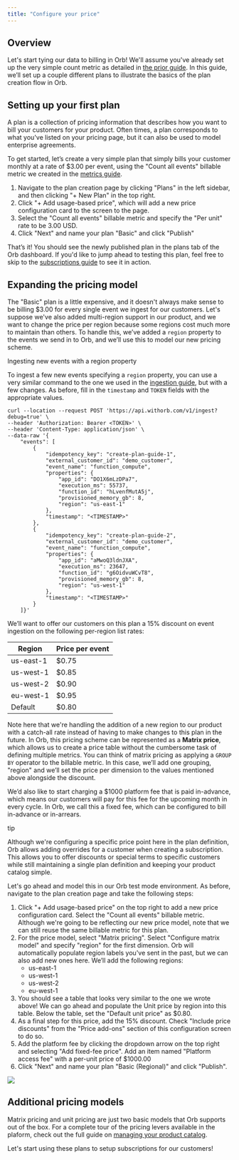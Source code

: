 ```yaml
---
title: "Configure your price"
---
```


## Overview[](#overview "Direct link to heading")

Let's start tying our data to billing in Orb! We'll assume you've already set up the very simple count metric as detailed in [the prior guide](/guides/quickstart/metrics). In this guide, we’ll set up a couple different plans to illustrate the basics of the plan creation flow in Orb.

## Setting up your first plan[](#setting-up-your-first-plan "Direct link to heading")

A plan is a collection of pricing information that describes how you want to bill your customers for your product. Often times, a plan corresponds to what you've listed on your pricing page, but it can also be used to model enterprise agreements.

To get started, let’s create a very simple plan that simply bills your customer monthly at a rate of $3.00 per event, using the "Count all events" billable metric we created in the [metrics guide](/guides/quickstart/metrics).

1. Navigate to the plan creation page by clicking "Plans" in the left sidebar, and then clicking "+ New Plan" in the top right.
2. Click "+ Add usage-based price", which will add a new price configuration card to the screen to the page.
3. Select the "Count all events" billable metric and specify the "Per unit" rate to be 3.00 USD.
4. Click "Next" and name your plan "Basic" and click "Publish"

That’s it! You should see the newly published plan in the plans tab of the Orb dashboard. If you'd like to jump ahead to testing this plan, feel free to skip to the [subscriptions guide](/guides/quickstart/subscriptions) to see it in action.

## Expanding the pricing model[](#expanding-the-pricing-model "Direct link to heading")

The "Basic" plan is a little expensive, and it doesn't always make sense to be billing $3.00 for every single event we ingest for our customers. Let's suppose we've also added multi-region support in our product, and we want to change the price per region because some regions cost much more to maintain than others. To handle this, we’ve added a `region` property to the events we send in to Orb, and we’ll use this to model our new pricing scheme.

Ingesting new events with a region property 

 To ingest a few new events specifying a `region` property, you can use a very similar command to the one we used in the [ingestion guide](/guides/quickstart/ingest), but with a few changes. As before, fill in the `timestamp` and `TOKEN` fields with the appropriate values.

```
curl --location --request POST 'https://api.withorb.com/v1/ingest?debug=true' \
--header 'Authorization: Bearer <TOKEN>' \
--header 'Content-Type: application/json' \
--data-raw '{
    "events": [
        {
            "idempotency_key": "create-plan-guide-1",
            "external_customer_id": "demo_customer",
            "event_name": "function_compute",
            "properties": {
                "app_id": "DO1X6mLzDPa7",
                "execution_ms": 55737,
                "function_id": "hLvenfMutA5j",
                "provisioned_memory_gb": 8,
                "region": "us-east-1"
            },
            "timestamp": "<TIMESTAMP>"
        },
        {
            "idempotency_key": "create-plan-guide-2",
            "external_customer_id": "demo_customer",
            "event_name": "function_compute",
            "properties": {
                "app_id": "aMwoQ3ldnJXA",
                "execution_ms": 23647,
                "function_id": "g6OidvuWCvT8",
                "provisioned_memory_gb": 8,
                "region": "us-west-1"
            },
            "timestamp": "<TIMESTAMP>"
        }
    ]}'

```

We’ll want to offer our customers on this plan a 15% discount on event ingestion on the following per-region list rates:

| Region    | Price per event |
| --------- | --------------- |
| us-east-1 | $0.75           |
| us-west-1 | $0.85           |
| us-west-2 | $0.90           |
| eu-west-1 | $0.95           |
| Default   | $0.80           |

Note here that we're handling the addition of a new region to our product with a catch-all rate instead of having to make changes to this plan in the future. In Orb, this pricing scheme can be represented as a **Matrix price**, which allows us to create a price table without the cumbersome task of defining multiple metrics. You can think of matrix pricing as applying a `GROUP BY` operator to the billable metric. In this case, we’ll add one grouping, "region" and we’ll set the price per dimension to the values mentioned above alongside the discount.

We’d also like to start charging a $1000 platform fee that is paid in-advance, which means our customers will pay for this fee for the upcoming month in every cycle. In Orb, we call this a fixed fee, which can be configured to bill in-advance or in-arrears.

tip

Although we're configuring a specific price point here in the plan definition, Orb allows adding overrides for a customer when creating a subscription. This allows you to offer discounts or special terms to specific customers while still maintaining a single plan definition and keeping your product catalog simple.

Let's go ahead and model this in our Orb test mode environment. As before, navigate to the plan creation page and take the following steps:

1. Click "+ Add usage-based price" on the top right to add a new price configuration card. Select the "Count all events" billable metric. Although we're going to be reflecting our new price model, note that we can still reuse the same billable metric for this plan.
2. For the price model, select "Matrix pricing". Select "Configure matrix model" and specify "region" for the first dimension. Orb will automatically populate region labels you've sent in the past, but we can also add new ones here. We’ll add the following regions:  
   * us-east-1  
   * us-west-1  
   * us-west-2  
   * eu-west-1
3. You should see a table that looks very similar to the one we wrote above! We can go ahead and populate the Unit price by region into this table. Below the table, set the "Default unit price" as $0.80.
4. As a final step for this price, add the 15% discount. Check "Include price discounts" from the "Price add-ons" section of this configuration screen to do so.
5. Add the platform fee by clicking the dropdown arrow on the top right and selecting "Add fixed-fee price". Add an item named "Platform access fee" with a per-unit price of $1000.00
6. Click "Next" and name your plan "Basic (Regional)" and click "Publish".

![](/images/guides/quickstart/basic_regional-b8c65b717db160a9f4e0bba83e874ed5.png)

## Additional pricing models[](#additional-pricing-models "Direct link to heading")

Matrix pricing and unit pricing are just two basic models that Orb supports out of the box. For a complete tour of the pricing levers available in the plaform, check out the full guide on [managing your product catalog](/guides/product-catalog/build-catalog).

Let's start using these plans to setup subscriptions for our customers!